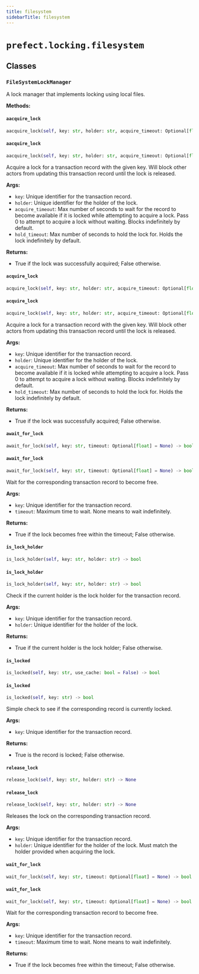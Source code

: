 ```yaml
---
title: filesystem
sidebarTitle: filesystem
---
```


# `prefect.locking.filesystem`

## Classes

### `FileSystemLockManager` <sup><a href="https://github.com/prefecthq/prefect/blob/main/src/prefect/locking/filesystem.py#L35" target="_blank"><Icon icon="github" style="width: 14px; height: 14px;" /></a></sup>


A lock manager that implements locking using local files.


**Methods:**

#### `aacquire_lock` <sup><a href="https://github.com/prefecthq/prefect/blob/main/src/prefect/locking/filesystem.py#L146" target="_blank"><Icon icon="github" style="width: 14px; height: 14px;" /></a></sup>

```python
aacquire_lock(self, key: str, holder: str, acquire_timeout: Optional[float] = None, hold_timeout: Optional[float] = None) -> bool
```

#### `aacquire_lock` <sup><a href="https://github.com/prefecthq/prefect/blob/main/src/prefect/locking/protocol.py#L33" target="_blank"><Icon icon="github" style="width: 14px; height: 14px;" /></a></sup>

```python
aacquire_lock(self, key: str, holder: str, acquire_timeout: Optional[float] = None, hold_timeout: Optional[float] = None) -> bool
```

Acquire a lock for a transaction record with the given key. Will block other
actors from updating this transaction record until the lock is
released.

**Args:**
- `key`: Unique identifier for the transaction record.
- `holder`: Unique identifier for the holder of the lock.
- `acquire_timeout`: Max number of seconds to wait for the record to become
available if it is locked while attempting to acquire a lock. Pass 0
to attempt to acquire a lock without waiting. Blocks indefinitely by
default.
- `hold_timeout`: Max number of seconds to hold the lock for. Holds the lock
indefinitely by default.

**Returns:**
- True if the lock was successfully acquired; False otherwise.


#### `acquire_lock` <sup><a href="https://github.com/prefecthq/prefect/blob/main/src/prefect/locking/filesystem.py#L97" target="_blank"><Icon icon="github" style="width: 14px; height: 14px;" /></a></sup>

```python
acquire_lock(self, key: str, holder: str, acquire_timeout: Optional[float] = None, hold_timeout: Optional[float] = None) -> bool
```

#### `acquire_lock` <sup><a href="https://github.com/prefecthq/prefect/blob/main/src/prefect/locking/protocol.py#L6" target="_blank"><Icon icon="github" style="width: 14px; height: 14px;" /></a></sup>

```python
acquire_lock(self, key: str, holder: str, acquire_timeout: Optional[float] = None, hold_timeout: Optional[float] = None) -> bool
```

Acquire a lock for a transaction record with the given key. Will block other
actors from updating this transaction record until the lock is
released.

**Args:**
- `key`: Unique identifier for the transaction record.
- `holder`: Unique identifier for the holder of the lock.
- `acquire_timeout`: Max number of seconds to wait for the record to become
available if it is locked while attempting to acquire a lock. Pass 0
to attempt to acquire a lock without waiting. Blocks indefinitely by
default.
- `hold_timeout`: Max number of seconds to hold the lock for. Holds the lock
indefinitely by default.

**Returns:**
- True if the lock was successfully acquired; False otherwise.


#### `await_for_lock` <sup><a href="https://github.com/prefecthq/prefect/blob/main/src/prefect/locking/filesystem.py#L239" target="_blank"><Icon icon="github" style="width: 14px; height: 14px;" /></a></sup>

```python
await_for_lock(self, key: str, timeout: Optional[float] = None) -> bool
```

#### `await_for_lock` <sup><a href="https://github.com/prefecthq/prefect/blob/main/src/prefect/locking/protocol.py#L110" target="_blank"><Icon icon="github" style="width: 14px; height: 14px;" /></a></sup>

```python
await_for_lock(self, key: str, timeout: Optional[float] = None) -> bool
```

Wait for the corresponding transaction record to become free.

**Args:**
- `key`: Unique identifier for the transaction record.
- `timeout`: Maximum time to wait. None means to wait indefinitely.

**Returns:**
- True if the lock becomes free within the timeout; False
otherwise.


#### `is_lock_holder` <sup><a href="https://github.com/prefecthq/prefect/blob/main/src/prefect/locking/filesystem.py#L220" target="_blank"><Icon icon="github" style="width: 14px; height: 14px;" /></a></sup>

```python
is_lock_holder(self, key: str, holder: str) -> bool
```

#### `is_lock_holder` <sup><a href="https://github.com/prefecthq/prefect/blob/main/src/prefect/locking/protocol.py#L83" target="_blank"><Icon icon="github" style="width: 14px; height: 14px;" /></a></sup>

```python
is_lock_holder(self, key: str, holder: str) -> bool
```

Check if the current holder is the lock holder for the transaction record.

**Args:**
- `key`: Unique identifier for the transaction record.
- `holder`: Unique identifier for the holder of the lock.

**Returns:**
- True if the current holder is the lock holder; False otherwise.


#### `is_locked` <sup><a href="https://github.com/prefecthq/prefect/blob/main/src/prefect/locking/filesystem.py#L205" target="_blank"><Icon icon="github" style="width: 14px; height: 14px;" /></a></sup>

```python
is_locked(self, key: str, use_cache: bool = False) -> bool
```

#### `is_locked` <sup><a href="https://github.com/prefecthq/prefect/blob/main/src/prefect/locking/protocol.py#L71" target="_blank"><Icon icon="github" style="width: 14px; height: 14px;" /></a></sup>

```python
is_locked(self, key: str) -> bool
```

Simple check to see if the corresponding record is currently locked.

**Args:**
- `key`: Unique identifier for the transaction record.

**Returns:**
- True is the record is locked; False otherwise.


#### `release_lock` <sup><a href="https://github.com/prefecthq/prefect/blob/main/src/prefect/locking/filesystem.py#L195" target="_blank"><Icon icon="github" style="width: 14px; height: 14px;" /></a></sup>

```python
release_lock(self, key: str, holder: str) -> None
```

#### `release_lock` <sup><a href="https://github.com/prefecthq/prefect/blob/main/src/prefect/locking/protocol.py#L60" target="_blank"><Icon icon="github" style="width: 14px; height: 14px;" /></a></sup>

```python
release_lock(self, key: str, holder: str) -> None
```

Releases the lock on the corresponding transaction record.

**Args:**
- `key`: Unique identifier for the transaction record.
- `holder`: Unique identifier for the holder of the lock. Must match the
holder provided when acquiring the lock.


#### `wait_for_lock` <sup><a href="https://github.com/prefecthq/prefect/blob/main/src/prefect/locking/filesystem.py#L230" target="_blank"><Icon icon="github" style="width: 14px; height: 14px;" /></a></sup>

```python
wait_for_lock(self, key: str, timeout: Optional[float] = None) -> bool
```

#### `wait_for_lock` <sup><a href="https://github.com/prefecthq/prefect/blob/main/src/prefect/locking/protocol.py#L96" target="_blank"><Icon icon="github" style="width: 14px; height: 14px;" /></a></sup>

```python
wait_for_lock(self, key: str, timeout: Optional[float] = None) -> bool
```

Wait for the corresponding transaction record to become free.

**Args:**
- `key`: Unique identifier for the transaction record.
- `timeout`: Maximum time to wait. None means to wait indefinitely.

**Returns:**
- True if the lock becomes free within the timeout; False
otherwise.

